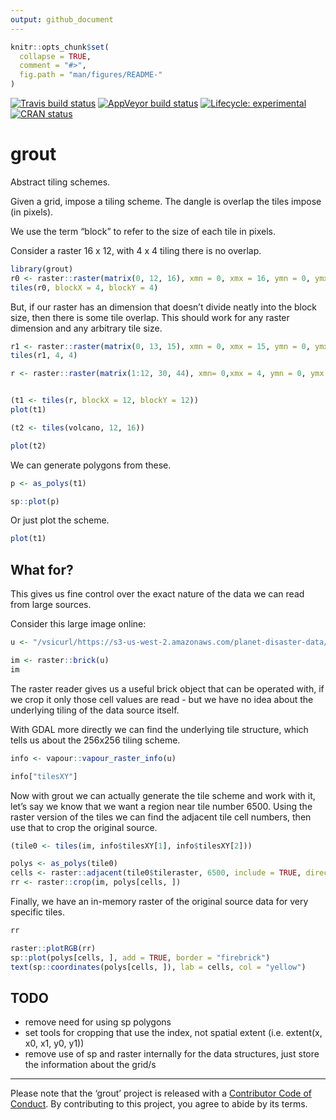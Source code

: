 ```yaml
---
output: github_document
---
```



<!-- README.md is generated from README.Rmd. Please edit that file -->

```r
knitr::opts_chunk$set(
  collapse = TRUE,
  comment = "#>",
  fig.path = "man/figures/README-"
)
```

<!-- badges: start -->
[![Travis build status](https://travis-ci.org/hypertidy/grout.svg?branch=master)](https://travis-ci.org/hypertidy/grout)
[![AppVeyor build status](https://ci.appveyor.com/api/projects/status/github/hypertidy/grout?branch=master&svg=true)](https://ci.appveyor.com/project/hypertidy/grout)
[![Lifecycle: experimental](https://img.shields.io/badge/lifecycle-experimental-orange.svg)](https://www.tidyverse.org/lifecycle/#experimental)
[![CRAN status](https://www.r-pkg.org/badges/version/grout)](https://CRAN.R-project.org/package=grout)
<!-- badges: end -->
  
# grout

Abstract tiling schemes. 


Given a grid, impose a tiling scheme. The dangle is overlap the tiles impose (in pixels). 

We use the term "block" to refer to the size of each tile in pixels. 

Consider a raster 16 x 12, with 4 x 4 tiling there is no overlap. 

```r
library(grout)
r0 <- raster::raster(matrix(0, 12, 16), xmn = 0, xmx = 16, ymn = 0, ymx = 12)
tiles(r0, blockX = 4, blockY = 4)

```

But, if our raster has an dimension that doesn't divide neatly into the block size, 
then there is some tile overlap. This should work for any raster dimension and any arbitrary tile size. 


```r
r1 <- raster::raster(matrix(0, 13, 15), xmn = 0, xmx = 15, ymn = 0, ymx = 13)
tiles(r1, 4, 4)

```


```r

r <- raster::raster(matrix(1:12, 30, 44), xmn= 0,xmx = 4, ymn = 0, ymx = 3)


(t1 <- tiles(r, blockX = 12, blockY = 12))
plot(t1)

(t2 <- tiles(volcano, 12, 16))

plot(t2)
```

We can generate polygons from these. 

```r
p <- as_polys(t1)

sp::plot(p)
```

Or just plot the scheme. 

```r
plot(t1)
```

## What for? 

This gives us fine control over the exact nature of the data we can read from large sources. 

Consider this large image online: 

```r
u <- "/vsicurl/https://s3-us-west-2.amazonaws.com/planet-disaster-data/hurricane-harvey/SkySat_Freeport_s03_20170831T162740Z3.tif"

im <- raster::brick(u)
im
```

The raster reader gives us a useful brick object that can be operated with, if we crop it only those 
cell values are read - but we have no idea about the underlying tiling of the data source itself. 

With GDAL more directly we can find the underlying tile structure, which tells us about the 256x256 tiling
scheme. 

```r
info <- vapour::vapour_raster_info(u)

info["tilesXY"]
```

Now with grout we can actually generate the tile scheme and work with it, let's say we know that we want a region near tile number 6500. Using the raster version of the tiles we can find the adjacent tile cell numbers, then use that to crop the original source. 

```r
(tile0 <- tiles(im, info$tilesXY[1], info$tilesXY[2]))

polys <- as_polys(tile0)
cells <- raster::adjacent(tile0$tileraster, 6500, include = TRUE, directions = 8)[, "to"]
rr <- raster::crop(im, polys[cells, ])
```

Finally, we have an in-memory raster of the original source data for very specific tiles. 

```r
rr

raster::plotRGB(rr)
sp::plot(polys[cells, ], add = TRUE, border = "firebrick")
text(sp::coordinates(polys[cells, ]), lab = cells, col = "yellow")
```

## TODO

* remove need for using sp polygons
* set tools for cropping that use the index, not spatial extent (i.e. extent(x, x0, x1, y0, y1))
* remove use of sp and raster internally for the data structures, just store the information about the grid/s


---

Please note that the 'grout' project is released with a
[Contributor Code of Conduct](https://github.com/hypertidy/grout/blob/master/CODE_OF_CONDUCT.md).
By contributing to this project, you agree to abide by its terms.

